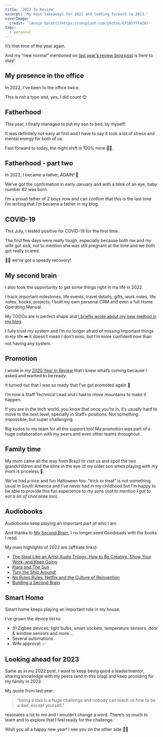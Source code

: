 ```yaml
---
title: '2022 In Review'
excerpt: 'My main takeaways for 2022 and looking forward to 2023.'
coverImage:
  credit: '[Annie Spratt](https://unsplash.com/photos/Ef1H5YTTmZ8)'
tags:
  - personal
---
```


It’s that time of the year again.

And my “new normal” mentioned on [last year’s review blog post](https://mersocarlin.com/blog/2021-in-review) is here to stay!

## My presence in the office

In 2022, I’ve been to the office twice.

This is not a typo and, yes, I did count 😊

## Fatherhood

This year, I finally managed to put my son to bed, by myself!

It was definitely not easy at first and I have to say it took a lot of stress and mental energy for both of us.

Fast forward to today, the night shift is 100% mine 💪🏼.

## Fatherhood - part two

In 2022, I became a father, AGAIN! 🎉

We’ve got the confirmation in early January and with a blink of an eye, baby number #2 was born.

I’m a proud father of 2 boys now and can confirm that this is the last time I’m writing that I’m became a father in my blog.

## COVID-19

This July, I tested positive for COVID-19 for the first time.

The first few days were really tough, especially because both me and my wife got sick, not to mention she was still pregnant at the time and we both got really scared.

🙏🏽 we’ve got a speedy recovery!

## My second brain

I also took the opportunity to get some things right in my life in 2022.

I track important milestones, life events, travel details, gifts, work notes, life notes, books, projects, I built my own personal CRM and even a full Home Operating Manual.

My TODOs are in perfect shape and [I briefly wrote about my new method in my blog](https://mersocarlin.com/blog/my-second-brain).

I fully trust my system and I’m no longer afraid of missing important things in my life ➡️ it doesn’t mean I don’t miss, but I’m more confident now than not having any system.

## Promotion

I wrote in my [2020 Year in Review](https://mersocarlin.com/blog/2020-in-review#promotion) that I knew what’s coming because I asked and wanted to be ready.

It turned out that I was so ready that I’ve got promoted again 🎉

I’m now a Staff Technical Lead and I had to move mountains to make it happen.

If you are in the tech world, you know that once you’re in, it’s usually hard to move to the next level, specially in Staff+ positions. Not something impossible, but super challenging.

Big kudos to my team for all the support too! My promotion was part of a huge collaboration with my peers and even other teams throughout.

## Family time

My mom came all the way from Brazil to visit us and spoil the two grandchildren and the blink in the eye of my older son when playing with my mom is priceless 🥹.

We’ve had a nice and fun Halloween too: “trick or treat” is not something usual in South America and I’ve never had in my childhood but I’m happy to be able to provide this fun experience to my sons (_not to mention I got to eat a lot of chocolate too_).

## Audiobooks

Audiobooks keep playing an important part of who I am.

And thanks to [My Second Brain](https://mersocarlin.com/blog/my-second-brain), I no longer seed Goodreads with the books I read.

My main highlights of 2022 are (affiliate links):

- [The Steal Like an Artist Audio Trilogy: How to Be Creative, Show Your Work, and Keep Going](https://amzn.to/3FIhkn0)
- [Klara and The Sun](https://amzn.to/3YMlEur)
- [Turn the Ship Around!](https://amzn.to/3BLA57Z)
- [No Rules Rules: Netflix and the Culture of Reinvention](https://amzn.to/3YKLHSG)
- [Building a Second Brain](https://amzn.to/3WaxAnW)

## Smart Home

Smart home keeps playing an important role in my house.

I’ve grown the device list to:

- 31 Zigbee devices: light bulbs, smart sockets, temperature sensors, door & window sensors and more…
- Several automations
- Wife approval: ✅

## Looking ahead for 2023

Same as in my 2022 post, I want to keep being good a leader/mentor, sharing knowledge with my peers (and in this blog) and keep providing for my family in 2023.

My quote from last year:

> “being a dad is a huge challenge and nobody can teach us how to be a dad, except yourself.”

resonates a lot to me and I wouldn’t change a word. There’s so much to learn and to explore that I feel ready for the challenge.

Wish you all a happy new year! I see you on the other side 👋🏼
